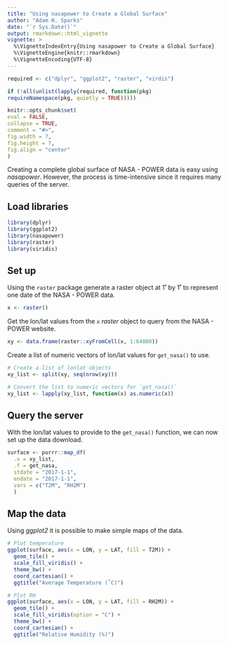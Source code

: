 ```yaml
---
title: "Using nasapower to Create a Global Surface"
author: "Adam H. Sparks"
date: "`r Sys.Date()`"
output: rmarkdown::html_vignette
vignette: >
  %\VignetteIndexEntry{Using nasapower to Create a Global Surface}
  %\VignetteEngine{knitr::rmarkdown}
  %\VignetteEncoding{UTF-8}
---
```

```r
required <- c("dplyr", "ggplot2", "raster", "virdis")

if (!all(unlist(lapply(required, function(pkg)
requireNamespace(pkg, quietly = TRUE)))))

knitr::opts_chunk$set(
eval = FALSE,
collapse = TRUE,
comment = "#>",
fig.width = 7,
fig.height = 7,
fig.align = "center"
)
```

Creating a complete global surface of NASA - POWER data is easy using
_nasapower_. However, the process is time-intensive since it requires many
queries of the server.

## Load libraries

```r
library(dplyr)
library(ggplot2)
library(nasapower)
library(raster)
library(viridis)
```

## Set up

Using the `raster` package generate a raster object at 1˚ by 1˚ to represent one
date of the NASA - POWER data.

```r
x <- raster()
```

Get the lon/lat values from the `x` _raster_ object to query from the NASA -
POWER website.

```r
xy <- data.frame(raster::xyFromCell(x, 1:64800))
```

Create a list of numeric vectors of lon/lat values for `get_nasa()` to use.

```r
# Create a list of lonlat objects
xy_list <- split(xy, seq(nrow(xy)))

# Convert the list to numeric vectors for `get_nasa()`
xy_list <- lapply(xy_list, function(x) as.numeric(x))
```

## Query the server

With the lon/lat values to provide to the `get_nasa()` function, we can now set
up the data download.

```r

surface <- purrr::map_df(
  .x = xy_list,
  .f = get_nasa,
  stdate = "2017-1-1",
  endate = "2017-1-1",
  vars = c("T2M", "RH2M")
  )

```

## Map the data

Using _ggplot2_ it is possible to make simple maps of the data.

```r
# Plot temperature
ggplot(surface, aes(x = LON, y = LAT, fill = T2M)) +
  geom_tile() +
  scale_fill_viridis() +
  theme_bw() +
  coord_cartesian() +
  ggtitle("Average Temperature (˚C)")

# Plot RH
ggplot(surface, aes(x = LON, y = LAT, fill = RH2M)) +
  geom_tile() +
  scale_fill_viridis(option = "C") +
  theme_bw() +
  coord_cartesian() +
  ggtitle("Relative Humidity (%)")
```
